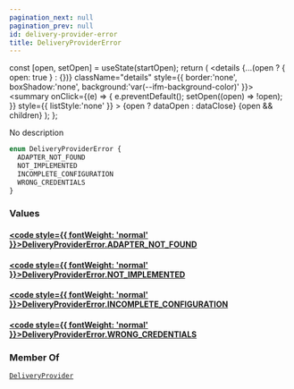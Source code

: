 ```yaml
---
pagination_next: null
pagination_prev: null
id: delivery-provider-error
title: DeliveryProviderError
---
```









  const [open, setOpen] = useState(startOpen);
  return (
    <details {...(open ? { open: true } : {})} className="details" style={{ border:'none', boxShadow:'none', background:'var(--ifm-background-color)' }}>
      <summary
        onClick={(e) => {
          e.preventDefault();
          setOpen((open) => !open);
        }}
        style={{ listStyle:'none' }}
      >
      {open ? dataOpen : dataClose}
      </summary>
      {open && children}
    </details>
  );
};








No description


```graphql
enum DeliveryProviderError {
  ADAPTER_NOT_FOUND
  NOT_IMPLEMENTED
  INCOMPLETE_CONFIGURATION
  WRONG_CREDENTIALS
}
```




### Values

#### [<code style={{ fontWeight: 'normal' }}>DeliveryProviderError.<b>ADAPTER_NOT_FOUND</b></code>](#)  



#### [<code style={{ fontWeight: 'normal' }}>DeliveryProviderError.<b>NOT_IMPLEMENTED</b></code>](#)  



#### [<code style={{ fontWeight: 'normal' }}>DeliveryProviderError.<b>INCOMPLETE_CONFIGURATION</b></code>](#)  



#### [<code style={{ fontWeight: 'normal' }}>DeliveryProviderError.<b>WRONG_CREDENTIALS</b></code>](#)  







### Member Of

[`DeliveryProvider`](/types/objects/delivery-provider.mdx)  <Badge class="badge badge--secondary" text="object"/>


